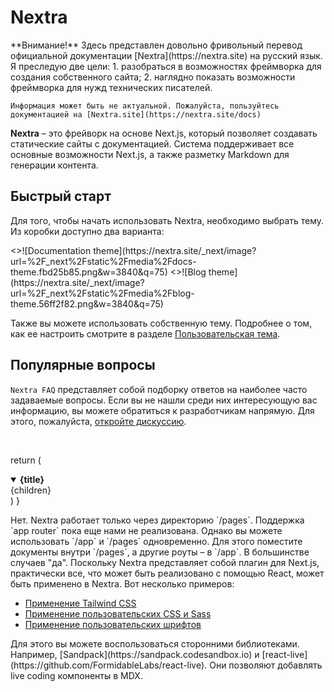 
# Nextra

<Callout type="warning">
  **Внимание!** Здесь представлен довольно фривольный перевод официальной документации [Nextra](https://nextra.site) на русский язык. Я преследую две цели:
	1. разобраться в возможностях фреймворка для создания собственного сайта;
	2. наглядно показать возможности фреймворка для нужд технических писателей.  

	Информация может быть не актуальной. Пожалуйста, пользуйтесь документацией на [Nextra.site](https://nextra.site/docs)
</Callout>

**Nextra** – это фрейворк на основе Next.js, который позволяет создавать статические сайты с документацией. Система поддерживает все основные возможности Next.js, а также разметку Markdown для генерации контента.

## Быстрый старт

Для того, чтобы начать использовать Nextra, необходимо выбрать тему. Из коробки доступно два варианта:

<Cards num={2}>
  <Cards.Card
    image
    arrow
    title="Тема для документации"
    href="/docs/docs-theme/start"
  >
    <>![Documentation theme](https://nextra.site/_next/image?url=%2F_next%2Fstatic%2Fmedia%2Fdocs-theme.fbd25b85.png&w=3840&q=75)</>
  </Cards.Card>
  <Cards.Card image arrow title="Тема для блога" href="/docs/blog-theme/start">
    <>![Blog theme](https://nextra.site/_next/image?url=%2F_next%2Fstatic%2Fmedia%2Fblog-theme.56ff2f82.png&w=3840&q=75)</>
  </Cards.Card>
</Cards>

Также вы можете использовать собственную тему. Подробнее о том, как ее настроить смотрите в разделе [Пользовательская тема](/docs/custom-theme).

## Популярные вопросы

`Nextra FAQ` представляет собой подборку ответов на наиболее часто задаваемые вопросы. Если вы не нашли среди них интересующую вас информацию, вы можете обратиться к разработчикам напрямую. Для этого, пожалуйста, [откройте дискуссию](https://github.com/shuding/nextra/discussions).  

<br />

  return (
    <details
      open
      className="last-of-type:mb-0 rounded-lg bg-neutral-50 dark:bg-neutral-800 p-2 mt-4"
    >
      <summary>
        <strong className="text-lg">{title}</strong>
      </summary>
      <div className="nx-p-2">{children}</div>
    </details>
  )
}

<FAQBox title="Возможно ли в Nextra использовать Next.js `app router`?">
	Нет. Nextra работает только через директорию `/pages`. Поддержка `app router` пока еще нами не реализована. Однако вы можете использовать `/app` и `/pages` одновременно. Для этого поместите документы внутри `/pages`, а другие роуты – в `/app`.
</FAQBox>

<FAQBox title="Возможно ли использовать X вместе с Nextra?">
  В большинстве случаев "да". Поскольку Nextra представляет собой плагин для Next.js, практически все, что может быть реализовано с помощью React, может быть применено в Nextra. Вот несколько примеров:

- [Применение Tailwind CSS](/docs/guide/tailwind-css)
- [Применение пользовательских CSS и Sass](/docs/guide/custom-css)
- [Применение пользовательских шрифтов](https://nextjs.org/docs/basic-features/font-optimization)

</FAQBox>

<FAQBox title="Как добавить в Nextra компонент live coding?">
  Для этого вы можете воспользоваться сторонними библиотеками. Например, [Sandpack](https://sandpack.codesandbox.io) и [react-live](https://github.com/FormidableLabs/react-live). Они позволяют добавлять live coding компоненты в MDX.
</FAQBox>